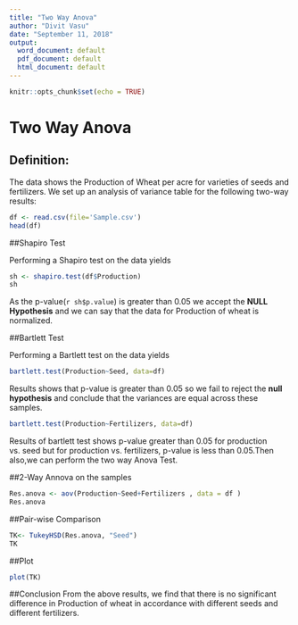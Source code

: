 ---
title: "Two Way Anova"
author: "Divit Vasu"
date: "September 11, 2018"
output:
  word_document: default
  pdf_document: default
  html_document: default
---

```{r setup, include=FALSE}
knitr::opts_chunk$set(echo = TRUE)
```

# Two Way Anova

## Definition:

The data shows the Production of Wheat per acre for varieties of seeds and fertilizers. We set up an analysis of variance table for the following two-way results:

```{r, echo=TRUE}
df <- read.csv(file='Sample.csv')
head(df)
```

##Shapiro Test

Performing a Shapiro test on the data yields

```{r, echo=TRUE}
sh <- shapiro.test(df$Production)
sh
```

As the p-value(`r sh$p.value`) is greater than 0.05 we accept the **NULL Hypothesis** and we can say that the data for Production of wheat is normalized.

##Bartlett Test

Performing a Bartlett test on the data yields

```{r, echo=TRUE}
bartlett.test(Production~Seed, data=df)
```

Results shows that p-value is greater than 0.05 so we fail to reject the **null hypothesis** and conclude that the variances are equal across these samples.


```{r, echo=TRUE}
bartlett.test(Production~Fertilizers, data=df)
```

Results of bartlett test shows p-value greater than 0.05 for production vs. seed but for production vs. fertilizers, p-value is less than 0.05.Then also,we can perform the two way Anova Test.

##2-Way Annova on the samples
```{r, echo=TRUE}

Res.anova <- aov(Production~Seed+Fertilizers , data = df )
Res.anova
```


##Pair-wise Comparison

```{r, echo=TRUE}

TK<- TukeyHSD(Res.anova, "Seed")
TK
```

##Plot
```{r, echo=TRUE}
plot(TK)
```

##Conclusion
From the above results, we find that there is no significant difference in Production of wheat in accordance with different seeds and different fertilizers.
